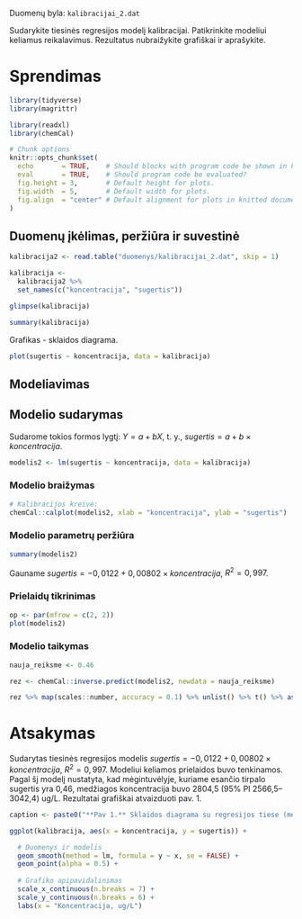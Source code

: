 
Duomenų byla: `kalibracijai_2.dat`  

Sudarykite tiesinės regresijos modelį kalibracijai.
Patikrinkite modeliui keliamus reikalavimus.
Rezultatus nubraižykite grafiškai ir aprašykite.

# Sprendimas
```{r setup, message=FALSE, results='hide'}
library(tidyverse)
library(magrittr)

library(readxl)
library(chemCal)

# Chunk options
knitr::opts_chunk$set(
  echo       = TRUE,    # Should blocks with program code be shown in knitted documents?
  eval       = TRUE,    # Should program code be evaluated?
  fig.height = 3,       # Default height for plots.
  fig.width  = 5,       # Default width for plots.
  fig.align  = "center" # Default alignment for plots in knitted documents.
)
```

## Duomenų įkėlimas, peržiūra ir suvestinė

```{r}
kalibracija2 <- read.table("duomenys/kalibracijai_2.dat", skip = 1)
```

```{r}
kalibracija <- 
  kalibracija2 %>% 
  set_names(c("koncentracija", "sugertis"))

glimpse(kalibracija)
```

```{r}
summary(kalibracija)
```


Grafikas - sklaidos diagrama.
```{r fig.height=4}

plot(sugertis ~ koncentracija, data = kalibracija)
```

## Modeliavimas

## Modelio sudarymas

Sudarome tokios formos lygtį: $Y = a + bX$, t. y., $sugertis = a + b \times koncentracija$.
```{r}
modelis2 <- lm(sugertis ~ koncentracija, data = kalibracija)
```

### Modelio braižymas

```{r fig.height=3.5, fig.width=7}
# Kalibracijos kreivė:
chemCal::calplot(modelis2, xlab = "koncentracija", ylab = "sugertis")
```

### Modelio parametrų peržiūra

```{r}
summary(modelis2)
```

Gauname $sugertis = -0{,}0122 + 0{,}00802 × koncentracija$, $R^2 = 0{,}997$.

### Prielaidų tikrinimas

```{r fig.height=5, fig.width=5}
op <- par(mfrow = c(2, 2))
plot(modelis2)
```

### Modelio taikymas

```{r}
nauja_reiksme <- 0.46

rez <- chemCal::inverse.predict(modelis2, newdata = nauja_reiksme)

rez %>% map(scales::number, accuracy = 0.1) %>% unlist() %>% t() %>% as_tibble()
```

# Atsakymas

Sudarytas tiesinės regresijos modelis $sugertis = -0{,}0122 + 0{,}00802 × koncentracija$, $R^2 = 0{,}997$. Modeliui keliamos prielaidos buvo tenkinamos. Pagal šį modelį nustatyta, kad mėgintuvėlyje, kuriame esančio tirpalo sugertis yra 0,46, medžiagos koncentracija buvo 2804,5 (95% PI 2566,5–3042,4) ug/L. Rezultatai grafiškai atvaizduoti pav. 1.

```{r pav-1, echo=TRUE, fig.cap=caption}
caption <- paste0("**Pav 1.** Sklaidos diagrama su regresijos tiese (mėlyna).")

ggplot(kalibracija, aes(x = koncentracija, y = sugertis)) +

  # Duomenys ir modelis
  geom_smooth(method = lm, formula = y ~ x, se = FALSE) +
  geom_point(alpha = 0.5) +
  
  # Grafiko apipavidalinimas
  scale_x_continuous(n.breaks = 7) +
  scale_y_continuous(n.breaks = 6) +
  labs(x = "Koncentracija, ug/L")
```
